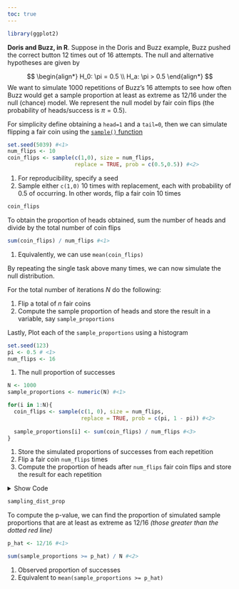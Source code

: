 ```yaml
---
toc: true
---
```


```r
library(ggplot2)
```


**Doris and Buzz, in R**. Suppose in the Doris and Buzz example, Buzz pushed the correct button 12 times out of 16 attempts. The null and alternative hypotheses are given by

$$
\begin{align*}
H_0: \pi = 0.5 \\
H_a: \pi > 0.5
\end{align*}
$$
We want to simulate 1000 repetitions of Buzz’s 16 attempts to see how often Buzz would get a sample proportion at least as extreme as 12/16 under the null (chance) model. We represent the null model by fair coin flips (the probability of heads/success is $\pi = 0.5$). 

For simplicity define obtaining a `head=1` and a `tail=0`, then we can simulate flipping a fair coin using the [`sample()` function](/ucla/stats10/sampling_simulation.qmd)

```r
set.seed(5039) #<1>
num_flips <- 10
coin_flips <- sample(c(1,0), size = num_flips, 
                     replace = TRUE, prob = c(0.5,0.5)) #<2>
```
1. For reproducibility, specify a seed
2. Sample either `c(1,0)` 10 times with replacement, each with probability of 0.5 of occurring. In other words, flip a fair coin 10 times


```r
coin_flips 
```


To obtain the proportion of heads obtained, sum the number of heads and divide by the total number of coin flips

```r
sum(coin_flips) / num_flips #<1>
```
1. Equivalently, we can use `mean(coin_flips)`


By repeating the single task above many times, we can now simulate the null distribution. 

For the total number of iterations $N$ do the following:

(1) Flip a total of $n$ fair coins
(2) Compute the sample proportion of heads and store the result in a variable, say `sample_proportions`

Lastly, Plot each of the `sample_proportions` using a histogram


```r
set.seed(123)
pi <- 0.5 # <1>
num_flips <- 16 
```
1. The null proportion of successes


```r
N <- 1000
sample_proportions <- numeric(N) #<1>

for(i in 1:N){
  coin_flips <- sample(c(1, 0), size = num_flips, 
                       replace = TRUE, prob = c(pi, 1 - pi)) #<2>
  
  sample_proportions[i] <- sum(coin_flips) / num_flips #<3>
}
```
1. Store the simulated proportions of successes from each repetition
2. Flip a fair coin `num_flips` times
3. Compute the proportion of heads after `num_flips` fair coin flips and store the result for each repetition

<details>
<summary>Show Code</summary>
You do not need this code, it simply for better visualizations
```r
sampling_dist_prop <- ggplot(data.frame(sample_proportions),
                             aes(sample_proportions))+
  geom_histogram(aes(y =after_stat(density)),
                 fill = 'steelblue',alpha = 0.3,
                 color = 'black',bins=30,binwidth = 0.1)+
  geom_vline(xintercept = 12/16, col='red', linetype = 2)+
  labs(title = 'Null distribution',
       x = 'Sample proportions',y = '')+
  theme_bw()
```
</details>


```r
sampling_dist_prop
```

To compute the p-value, we can find the proportion of simulated sample proportions that are at least as extreme as 12/16 *(those greater than the dotted red line)*


```r
p_hat <- 12/16 #<1>

sum(sample_proportions >= p_hat) / N #<2>
```
1. Observed proportion of successes
2. Equivalent to `mean(sample_proportions >= p_hat)`



